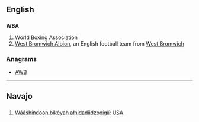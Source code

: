 ==English==

==={{initialism}}===
'''WBA'''
# World Boxing Association
# [[w:West Bromwich Albion|West Bromwich Albion]], an English football team from [[West Bromwich]]

===Anagrams===
* [[AWB#English|AWB]]

----

==Navajo==
{{wikipedia|lang=nv|W.B.A.}}
==={{initialism|nv}}===
{{head|nv|initialism}}

# [[Wááshindoon bikéyah ałhidadiidzooígíí]]: [[USA]].